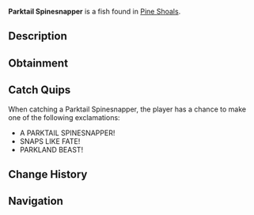 {{FishInfobox
|image          = Parktail Spinesnapper.png
|rarity         = Mythical
|sea            = Second Sea
|location       = [[Pine Shoals]]
|sublocation    = 
|sources        = Fishing Rod
|radar_location = 
|prog_speed     = -55
|xp             = 1450
|weather        = Clear
|time           = Day
|season         = Summer
|bait           = Gale Grub
|base_weight    = 15
|base_value     = 2850
|weight_range   = 9
|base_chance    = 3
|base_resil     = 20
}}
'''Parktail Spinesnapper''' is a {{Rarity|Mythical}} fish found in [[Pine Shoals]].

== Description ==
{{Description|A fierce snapper with a tail born of parkland fury.|Bestiary Entry}}

== Obtainment ==
{{Description|It snaps where the stillness breaks.|Bestiary Hint}}
{{Fish Availability|
Pine Shoals
|top_rods      = 
Free Spirit Rod\17742.72\108467.29;
Great Rod of Oscar\15888.08\166229.85;
Astralhook Rod\14921.31\130416.01;
Azure Of Lagoon\14079.38\97863.5;
Carrot Rod\13220.46\96366.85;
Magma Rod\10046.87\132000.53;
Krampus's Rod\10046.87\132000.53;
Plastic Rod\8037.5\105600.42;
Fast Rod\7397.43\122226.79;
Buddy Bond Rod\6257.6\117462;
Fischer's Rod\7397.43\122226.79;
Blazebringer Rod\12230.92\82006.55;
Trident Rod\12092.41\55351.35;
Verdant Shear Rod\11309.24\71495.9;
Ethereal Prism Rod\7664.45\52325.71;
No-Life Rod\7635.58\43059.73;
Seraphic Rod\7614.26\48136.62;
Challenger's Rod\7318.83\42765.71;
Rod Of The Forgotten Fang\7075.43\44290.29;
Rod Of The Exalted One\7057.06\46420.52;
Rod Of The Depths\6823.52\41468.99;
Depthseeker Rod\6649.53\36905.51;
Volcanic Rod\6589.79\37536.12;
Avalanche Rod\6540.98\36207.88;
Zeus Rod\6532.64\37210.6;
Steady Rod\6332.39\33544.76
|recommended   = Free Spirit Rod
}}

== Catch Quips ==
When catching a Parktail Spinesnapper, the player has a chance to make one of the following exclamations:
* A PARKTAIL SPINESNAPPER!
* SNAPS LIKE FATE!
* PARKLAND BEAST!

== Change History ==
{{Change History|{{subst:Current Version}}}}

== Navigation ==
{{Fish Navbox|Pine Shoals}}